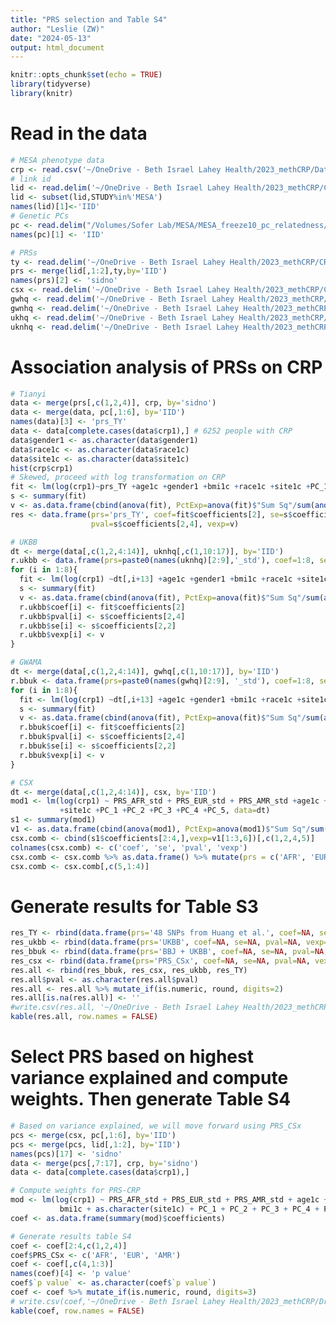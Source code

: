 ```yaml
---
title: "PRS selection and Table S4"
author: "Leslie (ZW)"
date: "2024-05-13"
output: html_document
---
```


```r
knitr::opts_chunk$set(echo = TRUE)
library(tidyverse)
library(knitr)
```

# Read in the data
```r
# MESA phenotype data
crp <- read.csv('~/OneDrive - Beth Israel Lahey Health/2023_methCRP/Data/MESA_data/20240229_MESA_crp.csv')
# link id
lid <- read.delim('~/OneDrive - Beth Israel Lahey Health/2023_methCRP/CRP_PRS/constructed_PRSs/freeze.10.draft.sample.mapping.2021dec20.tab')
lid <- subset(lid,STUDY%in%'MESA')
names(lid)[1]<-'IID'
# Genetic PCs
pc <- read.delim("/Volumes/Sofer Lab/MESA/MESA_freeze10_pc_relatedness/20230309_TOPMed_freeze10b_MESA_10PCs.txt")
names(pc)[1] <- 'IID'

# PRSs
ty <- read.delim('~/OneDrive - Beth Israel Lahey Health/2023_methCRP/CRP_PRS/constructed_PRSs/MESA/20240130_Tianyi_MESA_PRS_std.txt')
prs <- merge(lid[,1:2],ty,by='IID')
names(prs)[2] <- 'sidno'
csx <- read.delim('~/OneDrive - Beth Israel Lahey Health/2023_methCRP/CRP_PRS/constructed_PRSs/MESA/20240119_CRP_MESA_std_PRS_CSx_PRSs.txt')
gwhq <- read.delim('~/OneDrive - Beth Israel Lahey Health/2023_methCRP/CRP_PRS/constructed_PRSs/MESA/20240227_GWAMA_BBJ_UKBB_COM_hq_hg38_MESA_bim_matched_std.txt')
gwnhq <- read.delim('~/OneDrive - Beth Israel Lahey Health/2023_methCRP/CRP_PRS/constructed_PRSs/MESA/20240227_GWAMA_BBJ_UKBB_COM_non_hq_hg38_MESA_bim_matched_std.txt')
ukhq <- read.delim('~/OneDrive - Beth Israel Lahey Health/2023_methCRP/CRP_PRS/constructed_PRSs/MESA/20240208_UKBB_CRP_combined_hq_hg38_MESA_bim_matched_std.txt')
uknhq <- read.delim('~/OneDrive - Beth Israel Lahey Health/2023_methCRP/CRP_PRS/constructed_PRSs/MESA/20240208_UKBB_CRP_combined_non_hq_hg38_MESA_bim_matched_std.txt')
```

# Association analysis of PRSs on CRP 
```r
# Tianyi
data <- merge(prs[,c(1,2,4)], crp, by='sidno')
data <- merge(data, pc[,1:6], by='IID')
names(data)[3] <- 'prs_TY'
data <- data[complete.cases(data$crp1),] # 6252 people with CRP
data$gender1 <- as.character(data$gender1)
data$race1c <- as.character(data$race1c)
data$site1c <- as.character(data$site1c)
hist(crp$crp1) 
# Skewed, proceed with log transformation on CRP
fit <- lm(log(crp1)~prs_TY +age1c +gender1 +bmi1c +race1c +site1c +PC_1 +PC_2 +PC_3 +PC_4 +PC_5, data=data)
s <- summary(fit)
v <- as.data.frame(cbind(anova(fit), PctExp=anova(fit)$"Sum Sq"/sum(anova(fit)$"Sum Sq")*100))[1,6]
res <- data.frame(prs='prs_TY', coef=fit$coefficients[2], se=s$coefficients[2,2], 
                  pval=s$coefficients[2,4], vexp=v)

# UKBB
dt <- merge(data[,c(1,2,4:14)], uknhq[,c(1,10:17)], by='IID') 
r.ukbb <- data.frame(prs=paste0(names(uknhq)[2:9],'_std'), coef=1:8, se=1:8, pval=1:8, vexp=1:8)
for (i in 1:8){
  fit <- lm(log(crp1) ~dt[,i+13] +age1c +gender1 +bmi1c +race1c +site1c +PC_1 +PC_2 +PC_3 +PC_4 +PC_5, data=dt)
  s <- summary(fit)
  v <- as.data.frame(cbind(anova(fit), PctExp=anova(fit)$"Sum Sq"/sum(anova(fit)$"Sum Sq")*100))[1,6]
  r.ukbb$coef[i] <- fit$coefficients[2]
  r.ukbb$pval[i] <- s$coefficients[2,4]
  r.ukbb$se[i] <- s$coefficients[2,2]
  r.ukbb$vexp[i] <- v
}

# GWAMA
dt <- merge(data[,c(1,2,4:14)], gwhq[,c(1,10:17)], by='IID') 
r.bbuk <- data.frame(prs=paste0(names(gwhq)[2:9], '_std'), coef=1:8, se=1:8, pval=1:8, vexp=1:8)
for (i in 1:8){
  fit <- lm(log(crp1) ~dt[,i+13] +age1c +gender1 +bmi1c +race1c +site1c +PC_1 +PC_2 +PC_3 +PC_4 +PC_5, data=dt)
  s <- summary(fit)
  v <- as.data.frame(cbind(anova(fit), PctExp=anova(fit)$"Sum Sq"/sum(anova(fit)$"Sum Sq")*100))[1,6]
  r.bbuk$coef[i] <- fit$coefficients[2]
  r.bbuk$pval[i] <- s$coefficients[2,4]
  r.bbuk$se[i] <- s$coefficients[2,2]
  r.bbuk$vexp[i] <- v
}

# CSX
dt <- merge(data[,c(1,2,4:14)], csx, by='IID') 
mod1 <- lm(log(crp1) ~ PRS_AFR_std + PRS_EUR_std + PRS_AMR_std +age1c +gender1 +bmi1c +race1c 
           +site1c +PC_1 +PC_2 +PC_3 +PC_4 +PC_5, data=dt)
s1 <- summary(mod1)
v1 <- as.data.frame(cbind(anova(mod1), PctExp=anova(mod1)$"Sum Sq"/sum(anova(mod1)$"Sum Sq")*100))
csx.comb <- cbind(s1$coefficients[2:4,],vexp=v1[1:3,6])[,c(1,2,4,5)]
colnames(csx.comb) <- c('coef', 'se', 'pval', 'vexp')
csx.comb <- csx.comb %>% as.data.frame() %>% mutate(prs = c('AFR', 'EUR', 'AMR'))
csx.comb <- csx.comb[,c(5,1:4)]
```

# Generate results for Table S3
```r
res_TY <- rbind(data.frame(prs='48 SNPs from Huang et al.', coef=NA, se=NA, pval=NA, vexp=NA), res)
res_ukbb <- rbind(data.frame(prs='UKBB', coef=NA, se=NA, pval=NA, vexp=NA), r.ukbb)
res_bbuk <- rbind(data.frame(prs='BBJ + UKBB', coef=NA, se=NA, pval=NA, vexp=NA), r.bbuk)
res_csx <- rbind(data.frame(prs='PRS_CSx', coef=NA, se=NA, pval=NA, vexp=NA), csx.comb)
res.all <- rbind(res_bbuk, res_csx, res_ukbb, res_TY)
res.all$pval <- as.character(res.all$pval)
res.all <- res.all %>% mutate_if(is.numeric, round, digits=2)
res.all[is.na(res.all)] <- ''
#write.csv(res.all, '~/OneDrive - Beth Israel Lahey Health/2023_methCRP/Draft/Tables and Figures/Table_S3.csv', row.names = FALSE)
kable(res.all, row.names = FALSE)
```

# Select PRS based on highest variance explained and compute weights. Then generate Table S4
```r
# Based on variance explained, we will move forward using PRS_CSx
pcs <- merge(csx, pc[,1:6], by='IID')
pcs <- merge(pcs, lid[,1:2], by='IID')
names(pcs)[17] <- 'sidno'
data <- merge(pcs[,7:17], crp, by='sidno')
data <- data[complete.cases(data$crp1),]

# Compute weights for PRS-CRP
mod <- lm(log(crp1) ~ PRS_AFR_std + PRS_EUR_std + PRS_AMR_std + age1c + as.character(gender1) +
           bmi1c + as.character(site1c) + PC_1 + PC_2 + PC_3 + PC_4 + PC_5, data=data)
coef <- as.data.frame(summary(mod)$coefficients)

# Generate results table S4
coef <- coef[2:4,c(1,2,4)]
coef$PRS_CSx <- c('AFR', 'EUR', 'AMR')
coef <- coef[,c(4,1:3)]
names(coef)[4] <- 'p value'
coef$`p value` <- as.character(coef$`p value`)
coef <- coef %>% mutate_if(is.numeric, round, digits=3)
# write.csv(coef,'~/OneDrive - Beth Israel Lahey Health/2023_methCRP/Draft/Tables and Figures/Table_S4.csv', row.names = FALSE)
kable(coef, row.names = FALSE)
```





